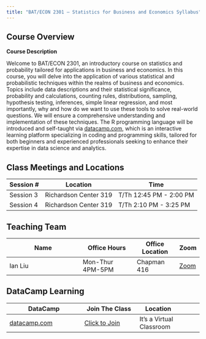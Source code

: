 ```yaml
---
title: "BAT/ECON 2301 – Statistics for Business and Economics Syllabus"
---
```


## Course Overview

**Course Description**

Welcome to BAT/ECON 2301, an introductory course on statistics and probability tailored for applications in business and economics. In this course, you will delve into the application of various statistical and probabilistic techniques within the realms of business and economics. Topics include data descriptions and their statistical significance, probability and calculations, counting rules, distributions, sampling, hypothesis testing, inferences, simple linear regression, and most importantly, why and how do we want to use these tools to solve real-world questions. We will ensure a comprehensive understanding and implementation of these techniques. The R programming language will be introduced and self-taught via [datacamp.com](https://datacamp.com), which is an interactive learning platform specializing in coding and programming skills, tailored for both beginners and experienced professionals seeking to enhance their expertise in data science and analytics.

## Class Meetings and Locations

| Session # | Location | Time                   |
|---------|----------|------------------------|
| Session 3 | Richardson Center 319   | T/Th 12:45 PM - 2:00 PM |
| Session 4 | Richardson Center 319   | T/Th 2:10 PM - 3:25 PM  |


## Teaching Team 

| Name                 | Office Hours   | Office Location    | Zoom |
|----------------------|----------------|-------------|------|
| Ian Liu              | Mon-Thur  4PM-5PM   | Chapman 416 |  [Zoom](https://trinity.zoom.us/j/95386383129)    |


## DataCamp Learning


| DataCamp                 | Join The Class   | Location    |
|----------------------|----------------|-------------|------|
| [datacamp.com](https://datacamp.com)              | [Click to Join](https://www.datacamp.com/groups/shared_links/9c0820d5af03090d41b43c7448d71d5cac9c852738fe60e727d2fb63bf90f6f9)   | It's a Virtual Classroom |

